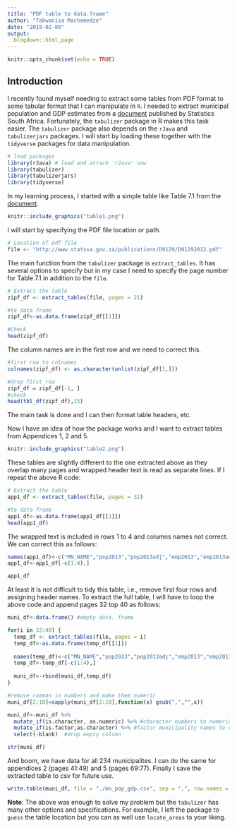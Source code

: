 ```yaml
---
title: "PDF table to data.frame"
author: "Takwanisa Machemedze"
date: "2019-02-09"
output:
  blogdown::html_page
---
```


```r
knitr::opts_chunk$set(echo = TRUE)
```

## Introduction

I recently found myself needing to extract some tables from PDF format to some tabular format that I can manipulate in `R`. I needed to extract municipal population and GDP estimates from a [document](http://www.statssa.gov.za/publications/D9129/D91292012.pdf) published by Statistics South Africa. Fortunately, the `tabulizer` package in R makes this task easier. The `tabulizer` package also depends on the `rJava` and `tabulizerjars` packages. I will start by loading these together with the `tidyverse` packages for data manipulation.

```r
# load packages
library(rJava) # load and attach 'rJava' now
library(tabulizer)
library(tabulizerjars)
library(tidyverse)
```

In my learning process, I started with a simple table like Table 7.1 from the [document](http://www.statssa.gov.za/publications/D9129/D91292012.pdf). 

```r
knitr::include_graphics("table1.png")
```

I will start by specifying the PDF file location or path.  

```r
# Location of pdf file
file <- "http://www.statssa.gov.za/publications/D9129/D91292012.pdf"
```

The main function from the `tabulizer` package is `extract_tables`. It has several options to specify but in my case I need to specify the page number for Table 7.1 in addition to the `file`.

```r
# Extract the table
zipf_df <- extract_tables(file, pages = 21)

#to data frame
zipf_df<-as.data.frame(zipf_df[[1]])

#Check
head(zipf_df)
```
The column names are in the first row and we need to correct this.

```r
#first row to colnames
colnames(zipf_df) <- as.character(unlist(zipf_df[1,]))

#drop first row
zipf_df = zipf_df[-1, ] 
#check
head(tbl_df(zipf_df),15)
```

The main task is done and I can then format table headers, etc.


Now I have an idea of how the package works and I want to extract tables from Appendices 1, 2 and 5. 

```r
knitr::include_graphics("table2.png")
```

These tables are slightly different to the one extracted above as they overlap many pages and wrapped header text is read as separate lines. If I repeat the above R code:

```r
# Extract the table
app1_df <- extract_tables(file, pages = 32)

#to data frame
app1_df<-as.data.frame(app1_df[[1]])
head(app1_df)
```

The wrapped text is included in rows 1 to 4 and columns names not correct. We can correct this as follows:

```r
names(app1_df)<-c("MN_NAME","pop2013","pop2013adj","emp2013","emp2013adj","unemp2013","unemp2013adj", "GDPM2011","blank","GDPM2011adj")
app1_df<-app1_df[-c(1:4),] 

app1_df
```

At least it is not difficult to tidy this table, i.e., remove first four rows and assigning header names. To extract the full table, I will have to loop the above code and append pages 32 top 40 as follows:

```r
muni_df<-data.frame() #empty data. frame

for(i in 32:40) {
  temp_df <- extract_tables(file, pages = i)
  temp_df<-as.data.frame(temp_df[[1]]) 
  
  names(temp_df)<-c("MN_NAME","pop2013","pop2013adj","emp2013","emp2013adj","unemp2013","unemp2013adj", "GDPM2011","blank","GDPM2011adj")
  temp_df<-temp_df[-c(1:4),]
  
  muni_df<-rbind(muni_df,temp_df)
}

#remove commas in numbers and make them numeric
muni_df[2:10]=sapply(muni_df[2:10],function(x) gsub(",","",x))

muni_df<-muni_df %>% 
  mutate_if(is.character, as.numeric) %>% #character numbers to numeric
  mutate_if(is.factor,as.character) %>% #factor municipality names to character
  select(-blank)  #drop empty column

str(muni_df)
```

And boom, we have data for all 234 municipalites. I can do the same for appendices 2 (pages 41:49) and 5 (pages 69:77). Finally I save the extracted table to csv for future use. 

```r
write.table(muni_df, file = "./mn_pop_gdp.csv", sep = ",", row.names = FALSE, qmethod = "double")
```

**Note**: The above was enough to solve my problem but the `tabulizer` has many other options and specifications. For example,  I left the package to `guess` the table location but you can as well use `locate_areas` to your liking. 
